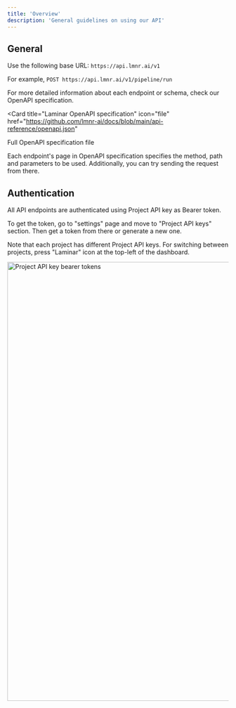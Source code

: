 ```yaml
---
title: 'Overview'
description: 'General guidelines on using our API'
---
```


## General

Use the following base URL: `https://api.lmnr.ai/v1`

For example, `POST https://api.lmnr.ai/v1/pipeline/run`

For more detailed information about each endpoint or schema, check our OpenAPI specification.

<Card
  title="Laminar OpenAPI specification"
  icon="file"
  href="https://github.com/lmnr-ai/docs/blob/main/api-reference/openapi.json"
>
  Full OpenAPI specification file
</Card>

Each endpoint's page in OpenAPI specification specifies the method, path and parameters to be used. Additionally, you can try sending the request from there.

## Authentication

All API endpoints are authenticated using Project API key as Bearer token.

To get the token, go to "settings" page and move to "Project API keys" section. Then get a token from there or generate a new one.

Note that each project has different Project API keys. For switching between projects, press "Laminar" icon at the top-left of the dashboard.

<Frame caption="Press settings on the navbar and go to Project API Keys section">
<img width="1000" src="/images/api-reference/project-api-key.png" alt="Project API key bearer tokens" />
</Frame>
